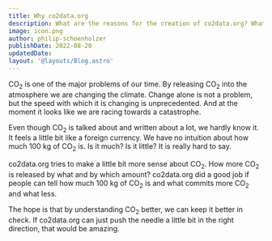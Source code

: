 ```yaml
---
title: Why co2data.org
description: What are the reasons for the creation of co2data.org? What goal is it trying to reach?
image: icon.png
author: philip-schoenholzer
publishDate: 2022-08-20
updatedDate:
layout: '@layouts/Blog.astro'
---
```


CO<sub>2</sub> is one of the major problems of our time. By releasing CO<sub>2</sub> into the atmosphere we are changing the climate. Change alone is not a problem, but the speed with which it is changing is unprecedented. And at the moment it looks like we are racing towards a catastrophe.

Even though CO<sub>2</sub> is talked about and written about a lot, we hardly know it. It feels a little bit like a foreign currency. We have no intuition about how much 100 kg of CO<sub>2</sub> is. Is it much? Is it little? It is really hard to say.

co2data.org tries to make a little bit more sense about CO<sub>2</sub>. How more CO<sub>2</sub> is released by what and by which amount? co2data.org did a good job if people can tell how much 100 kg of CO<sub>2</sub> is and what commits more CO<sub>2</sub> and what less.

The hope is that by understanding CO<sub>2</sub> better, we can keep it better in check. If co2data.org can just push the needle a little bit in the right direction, that would be amazing.
